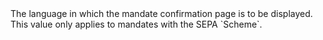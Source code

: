   

  
<ParamField body="Culture" type="string" required>     
The language in which the mandate confirmation page is to be displayed. This value only applies to mandates with the SEPA `Scheme`.  
</ParamField>